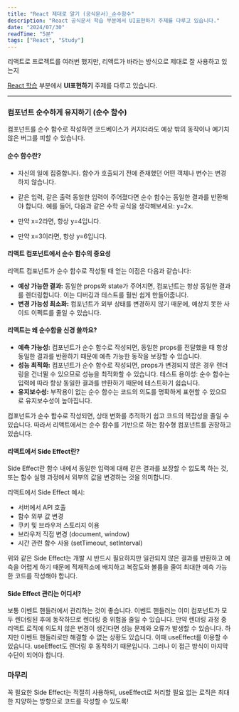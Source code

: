 ```yaml
---
title: "React 제대로 알기 (공식문서)_순수함수"
description: "React 공식문서 학습 부분에서 UI표현하기 주제를 다루고 있습니다."
date: "2024/07/30"
readTime: "5분"
tags: ["React", "Study"]
---
```


리액트로 프로젝트를 여러번 했지만, 리액트가 바라는 방식으로 제대로 잘 사용하고 있는지

[React 학습](https://ko.react.dev/learn) 부분에서 **UI표현하기** 주제를 다루고 있습니다.

---

### 컴포넌트 순수하게 유지하기 (순수 함수)
컴포넌트를 순수 함수로 작성하면 코드베이스가 커지더라도 예상 밖의 동작이나 예기치 않은 버그를 피할 수 있습니다.

#### 순수 함수란?
- 자신의 일에 집중합니다. 함수가 호출되기 전에 존재했던 어떤 객체나 변수는 변경하지 않습니다.
- 같은 입력, 같은 출력 동일한 입력이 주어졌다면 순수 함수는 동일한 결과를 반환해야 합니다.
예를 들어, 다음과 같은 수학 공식을 생각해보세요: y=2x.

- 만약 x=2라면, 항상 y=4입니다.
- 만약 x=3이라면, 항상 y=6입니다.

#### 리액트 컴포넌트에서 순수 함수의 중요성
리액트 컴포넌트가 순수 함수로 작성될 때 얻는 이점은 다음과 같습니다:

- **예상 가능한 결과:** 동일한 props와 state가 주어지면, 컴포넌트는 항상 동일한 결과를 렌더링합니다. 이는 디버깅과 테스트를 훨씬 쉽게 만들어줍니다.
- **변경 가능성 최소화:** 컴포넌트가 외부 상태를 변경하지 않기 때문에, 예상치 못한 사이드 이펙트를 줄일 수 있습니다.

#### 리액트는 왜 순수함을 신경 쓸까요?
- **예측 가능성:** 컴포넌트가 순수 함수로 작성되면, 동일한 props를 전달했을 때 항상 동일한 결과를 반환하기 때문에 예측 가능한 동작을 보장할 수 있습니다.
- **성능 최적화:** 컴포넌트가 순수 함수로 작성되면, props가 변경되지 않은 경우 렌더링을 건너뛸 수 있으므로 성능을 최적화할 수 있습니다.
테스트 용이성: 순수 함수는 입력에 따라 항상 동일한 결과를 반환하기 때문에 테스트하기 쉽습니다.
- **유지보수성:** 부작용이 없는 순수 함수는 코드의 의도를 명확하게 표현할 수 있으므로 유지보수성이 높아집니다.

컴포넌트가 순수 함수로 작성되면, 상태 변화를 추적하기 쉽고 코드의 복잡성을 줄일 수 있습니다. 따라서 리액트에서는 순수 함수를 기반으로 하는 함수형 컴포넌트를 권장하고 있습니다.

#### 리액트에서 Side Effect란?
Side Effect란 함수 내에서 동일한 입력에 대해 같은 결과를 보장할 수 없도록 하는 것, 또는 함수 실행 과정에서 외부의 값을 변경하는 것을 의미합니다.

리액트에서 Side Effect 예시:

- 서버에서 API 호출
- 함수 외부 값 변경
- 쿠키 및 브라우저 스토리지 이용
- 브라우저 직접 변경 (document, window)
- 시간 관련 함수 사용 (setTimeout, setInterval)

위와 같은 Side Effect는 개발 시 반드시 필요하지만 일관되지 않은 결과를 반환하고 예측을 어렵게 하기 때문에 적재적소에 배치하고 복잡도와 볼륨을 줄여 최대한 예측 가능한 코드를 작성해야 합니다.

#### Side Effect 관리는 어디서?
보통 이벤트 핸들러에서 관리하는 것이 좋습니다. 이벤트 핸들러는 이미 컴포넌트가 모두 렌더링된 후에 동작하므로 렌더링 중 위험을 줄일 수 있습니다. 만약 렌더링 과정 중 리액트 로직에 의도치 않은 변경이 생긴다면 성능 문제와 오류가 발생할 수 있습니다. 하지만 이벤트 핸들러로만 해결할 수 없는 상황도 있습니다. 이때 useEffect를 이용할 수 있습니다. useEffect도 렌더링 후 동작하기 때문입니다. 그러나 이 접근 방식이 마지막 수단이 되어야 합니다.

### 마무리
꼭 필요한 Side Effect는 적절히 사용하되, useEffect로 처리할 필요 없는 로직은 최대한 지양하는 방향으로 코드를 작성할 수 있도록!